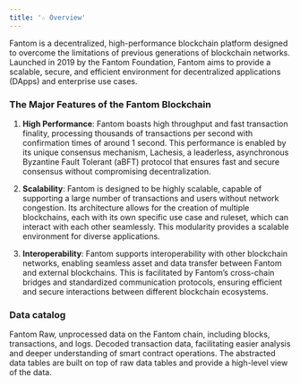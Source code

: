 ```yaml
---
title: '☆ Overview'
---
```


Fantom is a decentralized, high-performance blockchain platform designed to overcome the limitations of previous generations of blockchain networks. Launched in 2019 by the Fantom Foundation, Fantom aims to provide a scalable, secure, and efficient environment for decentralized applications (DApps) and enterprise use cases.
### The Major Features of the Fantom Blockchain

1. **High Performance**: Fantom boasts high throughput and fast transaction finality, processing thousands of transactions per second with confirmation times of around 1 second. This performance is enabled by its unique consensus mechanism, Lachesis, a leaderless, asynchronous Byzantine Fault Tolerant (aBFT) protocol that ensures fast and secure consensus without compromising decentralization.

2. **Scalability**: Fantom is designed to be highly scalable, capable of supporting a large number of transactions and users without network congestion. Its architecture allows for the creation of multiple blockchains, each with its own specific use case and ruleset, which can interact with each other seamlessly. This modularity provides a scalable environment for diverse applications.

3. **Interoperability**: Fantom supports interoperability with other blockchain networks, enabling seamless asset and data transfer between Fantom and external blockchains. This is facilitated by Fantom’s cross-chain bridges and standardized communication protocols, ensuring efficient and secure interactions between different blockchain ecosystems.
### Data catalog

<CardGroup cols={3}>
    <Card title="Raw" icon="binary" href="./raw/blocks">
        Fantom Raw, unprocessed data on the Fantom chain, including blocks, transactions, and logs.
    </Card>
    <Card title="decoded" icon="code" href="./decoded/overview">
        Decoded transaction data, facilitating easier analysis and deeper understanding of smart contract operations.
    </Card>
    <Card title="Abstracted" icon="head-side-gear" href="./raw/transactions">
        The abstracted data tables are built on top of raw data tables and provide a high-level view of the data.
    </Card>
</CardGroup>